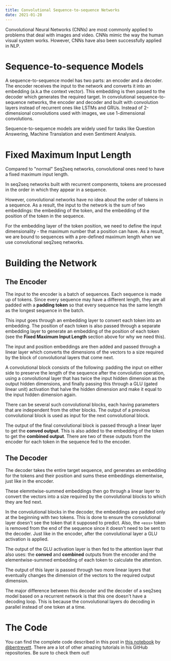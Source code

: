 ```yaml
---
title: Convolutional Sequence-to-sequence Networks
date: 2021-01-28
---
```


Convolutional Neural Networks (CNNs) are most commonly applied to problems that deal with images and video. CNNs mimic the way the human visual system works. However, CNNs have also been successfully applied in NLP.

# Sequence-to-sequence Models

A sequence-to-sequence model has two parts: an encoder and a decoder. The encoder receives the input to the network and converts it into an embedding (a.k.a the context vector). This embedding is then passed to the decoder which generates the required target. In convolutional sequence-to-sequence networks, the encoder and decoder and built with convolution layers instead of recurrent ones like LSTMs and GRUs. Instead of 2-dimensional convolutions used with images, we use 1-dimensional convolutions.

Sequence-to-sequence models are widely used for tasks like Question Answering, Machine Translation and even Sentiment Analysis.

# Fixed Maximum Input Length

Compared to "normal" Seq2seq networks, convolutional ones need to have a fixed maximum input length.

In seq2seq networks built with recurrent components, tokens are processed in the order in which they appear in a sequence.

However, convolutional networks have no idea about the order of tokens in a sequence. As a result, the input to the network is the sum of two embeddings: the embedding of the token, and the embedding of the position of the token in the sequence.

For the embedding layer of the token position, we need to define the input dimensionality - the maximum number that a position can have. As a result, we are bound to sequences with a pre-defined maximum length when we use convolutional seq2seq networks.

# Building the Network

## The Encoder

The input to the encoder is a batch of sequences. Each sequence is made up of tokens. Since every sequence may have a different length, they are all padded with a **padding token** so that every sequence has the same length as the longest sequence in the batch.

This input goes through an embedding layer to convert each token into an embedding. The position of each token is also passed through a separate embedding layer to generate an embedding of the position of each token (see the **Fixed Maximum Input Length** section above for why we need this).

The input and position embeddings are then added and passed through a linear layer which converts the dimensions of the vectors to a size required by the block of convolutional layers that come next.

A convolutional block consists of the following: padding the input on either side to preserve the length of the sequence after the convolution operation, using a convolutional layer that has twice the input hidden dimension as the output hidden dimensions, and finally passing this through a GLU (gated linear unit) activation that halve the hidden dimension and make it equal to the input hidden dimension again.

There can be several such convolutional blocks, each having parameters that are independent from the other blocks. The output of a previous convolutional block is used as input for the next convolutional block.

The output of the final convolutional block is passed through a linear layer to get the **conved output**. This is also added to the embedding of the token to get the **combined output**. There are two of these outputs from the encoder for each token in the sequence fed to the encoder.

## The Decoder

The decoder takes the entire target sequence, and generates an embedding for the tokens and their position and sums these embeddings elementwise, just like in the encoder.

These elemntwise-summed embeddings then go through a linear layer to convert the vectors into a size required by the convolutional blocks to which they are fed next.

In the convolutional blocks in the decoder, the embeddings are padded only at the beginning with two tokens. This is done to ensure the convolutional layer doesn't see the token that it supposed to predict. Also, the `<eos>` token is removed from the end of the sequence since it doesn't need to be sent to the decoder. Just like in the encoder, after the convolutional layer a GLU activation is applied.

The output of the GLU activation layer is then fed to the attention layer that also uses: the **conved** and **combined** outputs from the encoder and the elementwise-summed embedding of each token to calculate the attention.

The output of this layer is passed through two more linear layers that eventually changes the dimension of the vectors to the required output dimension.

The major difference between this decoder and the decoder of a seq2seq model based on a recurrent network is that this one doesn't have a decoding loop. This is because the convolutional layers do decoding in parallel instead of one token at a time.

# The Code

You can find the complete code described in this post in [this notebook](https://github.com/bentrevett/pytorch-seq2seq/blob/master/5%20-%20Convolutional%20Sequence%20to%20Sequence%20Learning.ipynb) by [@bentrevett](https://github.com/bentrevett). There are a lot of other amazing tutorials in his GitHub repositories. Be sure to check them out!

